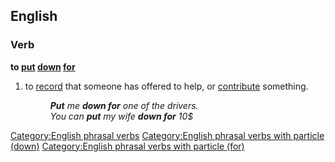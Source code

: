 ==English==

===Verb===
'''to [[put]] [[down]] [[for]]'''

# {{idiomatic}} to [[record]] that someone has offered to help, or [[contribute]] something.
#: '''''Put''' me '''down for''' one of the drivers.''
#: ''You can '''put''' my wife '''down for''' 10$''

[[Category:English phrasal verbs]]
[[Category:English phrasal verbs with particle (down)]]
[[Category:English phrasal verbs with particle (for)]]